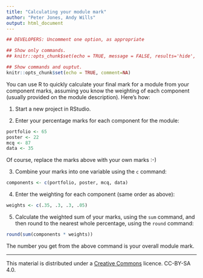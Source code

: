 ```yaml
---
title: "Calculating your module mark"
author: "Peter Jones, Andy Wills"
output: html_document
---
```


```r
## DEVELOPERS: Uncomment one option, as appropriate

## Show only commands.
## knitr::opts_chunk$set(echo = TRUE, message = FALSE, results='hide', fig.keep = 'none', comment=NA)

## Show commands and ouptut.
knitr::opts_chunk$set(echo = TRUE, comment=NA)
```

You can use R to quickly calculate your final mark for a module from your component marks, assuming you know the weighting of each component (usually provided on the module description). Here's how:

1. Start a new project in RStudio.

2. Enter your percentage marks for each component for the module:

```r
portfolio <- 65
poster <- 22
mcq <- 87
data <- 35
```

Of course, replace the marks above with your own marks :-)

3. Combine your marks into one variable using the `c` command:

```r
components <- c(portfolio, poster, mcq, data)
```

4. Enter the weighting for each component (same order as above):

```r
weights <- c(.35, .3, .3, .05)
```

5. Calculate the weighted sum of your marks, using the `sum` command, and then round to the nearest whole percentage, using the `round` command:

```r
round(sum(components * weights))
```

The number you get from the above command is your overall module mark. 

___

This material is distributed under a [Creative Commons](https://creativecommons.org/) licence. CC-BY-SA 4.0. 

